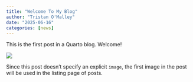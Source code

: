 ```yaml
---
title: "Welcome To My Blog"
author: "Tristan O'Malley"
date: "2025-06-16"
categories: [news]
---
```


This is the first post in a Quarto blog. Welcome!

![](thumbnail.jpg)

Since this post doesn't specify an explicit `image`, the first image in the post will be used in the listing page of posts.
